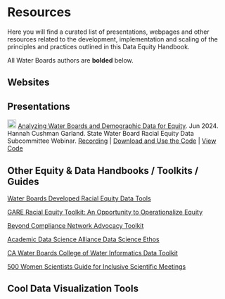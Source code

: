 # Resources

Here you will find a curated list of presentations, webpages and other resources related to the development, implementation and scaling of the principles and practices outlined in this Data Equity Handbook.

All Water Boards authors are **bolded** below.

## Websites

## Presentations

<img src="https://raw.githubusercontent.com/FortAwesome/Font-Awesome/6.x/svgs/regular/file-powerpoint.svg" height="20"/> [Analyzing Water Boards and Demographic Data for Equity](https://cawaterboards.sharepoint.com/:b:/r/sites/WB-OPP-EJRoundtable/Materials/Racial%20Equity%20Data%20Subcommittee/Webinars/Demo%20Webinar%20with%20DataMade%20Coaches_25June24/Hannah%27s%20slides%20on%20racial%20equity%20data%20analysis.pdf?csf=1&web=1&e=eNCc0K). Jun 2024. Hannah Cushman Garland. State Water Board Racial Equity Data Subcommittee Webinar. [Recording](https://cawaterboards.sharepoint.com/:v:/r/sites/WB-OPP-EJRoundtable/Materials/Racial%20Equity%20Data%20Subcommittee/Webinars/Demo%20Webinar%20with%20DataMade%20Coaches_25June24/DataMade%20Webinar%20Recording_25June24.mp4?csf=1&web=1&e=oOuGyf) \| [Download and Use the Code](https://drive.google.com/file/d/1yva-EE0JyQna4c5RN73TJ7F0YUIRTXCI/view?usp=sharing) \| [View Code](https://datamade.github.io/waterboard-coaching/)

## Other Equity & Data Handbooks / Toolkits / Guides

[Water Boards Developed Racial Equity Data Tools](https://gispublic.waterboards.ca.gov/portal/apps/experiencebuilder/template/?data_id=dataSource_14-0%3A10&id=b02e68db0fa7452aad0b08d3c65d4a93)

[GARE Racial Equity Toolkit: An Opportunity to Operationalize Equity](https://www.racialequityalliance.org/viewdocument/racial-equity-toolkit-an-opportuni-2)

[Beyond Compliance Network Advocacy Toolkit](https://beyondcompliance.pubpub.org/pub/c90gqevm/release/2)

[Academic Data Science Alliance Data Science Ethos](https://ethos.academicdatascience.org/)

[CA Water Boards College of Water Informatics Data Toolkit](https://www.waterboards.ca.gov/resources/oima/cowi/data_training.html)

[500 Women Scientists Guide for Inclusive Scientific Meetings](https://500womenscientists.org/inclusive-scientific-meetings)

## Cool Data Visualization Tools

